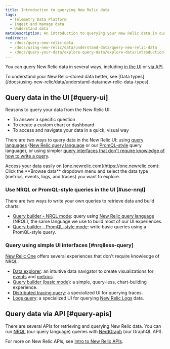 ```yaml
---
title: Introduction to querying New Relic data
tags:
  - Telemetry Data Platform
  - Ingest and manage data
  - Understand data
metaDescription: An introduction to querying your New Relic data in our UI or via our APIs.
redirects:
  - /docs/query-new-relic-data
  - /docs/using-new-relic/data/understand-data/query-new-relic-data
  - /docs/query-your-data/explore-query-data/explore-data/introduction-querying-new-relic-data
---
```


You can query New Relic data in several ways, including [in the UI](#query-ui) or [via API](#query-apis).

<Callout variant="tip">
  To understand your New Relic-stored data better, see [Data types](/docs/using-new-relic/data/understand-data/new-relic-data-types).
</Callout>

## Query data in the UI [#query-ui]

Reasons to query your data from the New Relic UI:

* To answer a specific question
* To create a custom chart or dashboard
* To access and navigate your data in a quick, visual way

There are two ways to query data in the New Relic UI: using [query languages](#use-nrql) ([New Relic query language](/docs/query-data/nrql-new-relic-query-language/getting-started/introduction-nrql) or our [PromQL-style](https://prometheus.io/docs/prometheus/latest/querying/basics/) query language), or using simpler [query interfaces that don't require knowledge of how to write a query](#nrqlless-query).

<Callout variant="tip">
  Access your data easily on [one.newrelic.com](https://one.newrelic.com): Click the **Browse data** dropdown menu and select the data type (metrics, events, logs, and traces) you want to explore.
</Callout>

### Use NRQL or PromQL-style queries in the UI [#use-nrql]

There are two ways to write your own queries to retrieve data and build charts:

* [Query builder - NRQL mode](/docs/chart-builder/use-chart-builder/choose-data/use-advanced-nrql-mode-specify-data): query using [New Relic query language](/docs/query-your-data/nrql-new-relic-query-language/get-started/introduction-nrql-new-relics-query-language) (NRQL), the same language we use to build most of our UI experiences.
* [Query builder - PromQL-style mode](/docs/query-your-data/explore-query-data/chart-builder/use-advanced-promql-mode-specify-data): write basic queries using a PromQL-style query.

### Query using simple UI interfaces [#nrqlless-query]

[New Relic One](/docs/new-relic-one/use-new-relic-one/get-started/introduction-new-relic-one) offers several experiences that don't require knowledge of NRQL:

* [Data explorer](/docs/query-your-data/explore-query-data/data-explorer/introduction-data-explorer): an intuitive data navigator to create visualizations for [events](/docs/using-new-relic/data/understand-data/new-relic-data-types#event-data) and [metrics](/docs/using-new-relic/data/understand-data/new-relic-data-types#metrics).
* [Query builder (basic mode)](/docs/chart-builder/use-chart-builder/choose-data/use-basic-mode-specify-data): a simple, query-less, chart-building experience.
* [Distributed tracing query](/docs/understand-dependencies/distributed-tracing/ui-data/additional-distributed-tracing-features-new-relic-one): a specialized UI for querying traces.
* [Logs query](/docs/logs/new-relic-logs/ui-data/query-syntax-logs): a specialized UI for querying [New Relic Logs](/docs/logs/new-relic-logs/get-started/introduction-new-relic-logs) data.

## Query data via API [#query-apis]

There are several APIs for retrieving and querying New Relic data. You can run [NRQL](/docs/query-your-data/nrql-new-relic-query-language/get-started/introduction-nrql-new-relics-query-language) (our query language) queries with [NerdGraph](/docs/apis/graphql-api/get-started/introduction-new-relic-nerdgraph) (our GraphQL API).

For more on New Relic APIs, see [Intro to New Relic APIs](/docs/apis/get-started/intro-apis/introduction-new-relic-apis).
